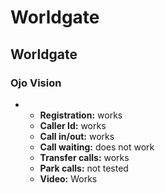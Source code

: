 
# Worldgate 


## Worldgate

### Ojo Vision

* * **Registration:** works  
   * **Caller Id:** works  
   * **Call in/out:** works  
   * **Call waiting:** does not work  
   * **Transfer calls:** works  
   * **Park calls:** not tested  
   * **Video:** Works


